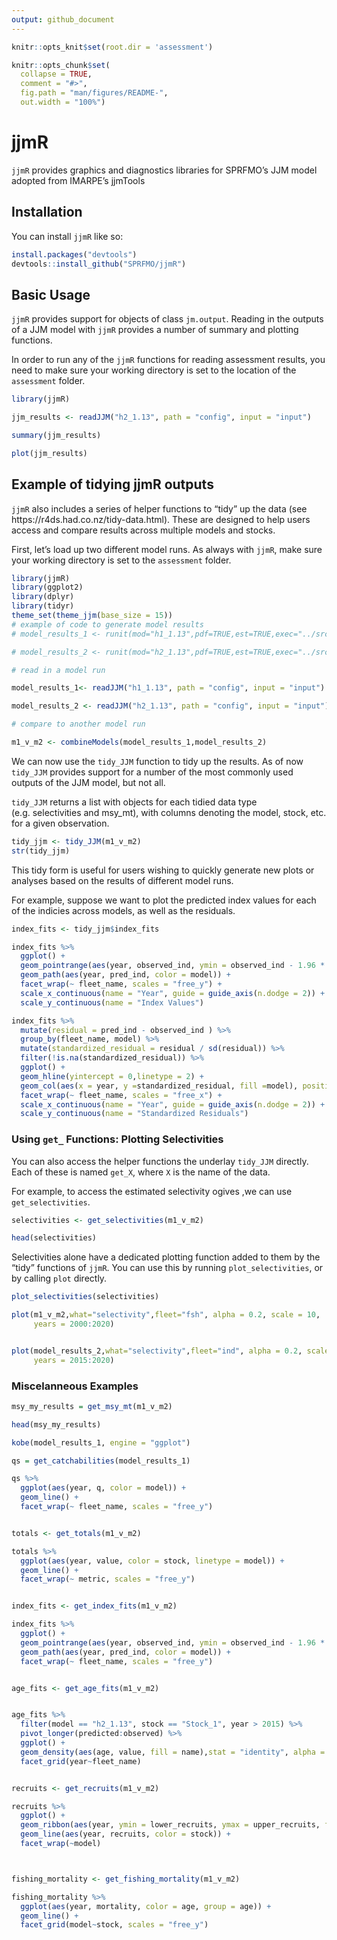 ```yaml
---
output: github_document
---
```


<!-- README.md is generated from README.Rmd. Please edit that file -->

```r

knitr::opts_knit$set(root.dir = 'assessment')

knitr::opts_chunk$set(
  collapse = TRUE,
  comment = "#>",
  fig.path = "man/figures/README-",
  out.width = "100%")
```

# jjmR


<!-- badges: start -->
<!-- badges: end -->

`jjmR` provides graphics and diagnostics libraries for SPRFMO's JJM model adopted from IMARPE's jjmTools


## Installation

You can install `jjmR` like so:

``` r
install.packages("devtools")
devtools::install_github("SPRFMO/jjmR")
```

## Basic Usage


`jjmR` provides support for objects of class `jm.output`. Reading in the outputs of a JJM model with `jjmR` provides a number of summary and plotting functions. 

In order to run any of the `jjmR` functions for reading assessment results, you need to make sure your working directory is set to the location of the `assessment` folder. 

```r
library(jjmR)

jjm_results <- readJJM("h2_1.13", path = "config", input = "input")

summary(jjm_results)

plot(jjm_results)

```


## Example of tidying jjmR outputs


`jjmR` also includes a series of helper functions to "tidy" up the data (see https://r4ds.had.co.nz/tidy-data.html). These are designed to help users access and compare results across multiple models and stocks. 

First, let's load up two different model runs. As always with `jjmR`, make sure your working directory is set to the `assessment` folder. 


```r
library(jjmR)
library(ggplot2)
library(dplyr)
library(tidyr)
theme_set(theme_jjm(base_size = 15))
# example of code to generate model results
# model_results_1 <- runit(mod="h1_1.13",pdf=TRUE,est=TRUE,exec="../src/jjms")

# model_results_2 <- runit(mod="h2_1.13",pdf=TRUE,est=TRUE,exec="../src/jjms")

# read in a model run

model_results_1<- readJJM("h1_1.13", path = "config", input = "input")

model_results_2 <- readJJM("h2_1.13", path = "config", input = "input")

# compare to another model run

m1_v_m2 <- combineModels(model_results_1,model_results_2)
```


We can now use the `tidy_JJM` function to tidy up the results. As of now `tidy_JJM` provides support for a number of the most commonly used outputs of the JJM model, but not all. 

`tidy_JJM` returns a list with objects for each tidied data type (e.g. selectivities and msy_mt), with columns denoting the model, stock, etc. for a given observation. 

```r

tidy_jjm <- tidy_JJM(m1_v_m2)
str(tidy_jjm)

```


This tidy form is useful for users wishing to quickly generate new plots or analyses based on the results of different model runs. 

For example, suppose we want to plot the predicted index values for each of the indicies across models, as well as the residuals. 

```r
index_fits <- tidy_jjm$index_fits

index_fits %>% 
  ggplot() + 
  geom_pointrange(aes(year, observed_ind, ymin = observed_ind - 1.96 * observed_se, ymax =  observed_ind + 1.96 * observed_se), alpha = 0.5) +
  geom_path(aes(year, pred_ind, color = model)) + 
  facet_wrap(~ fleet_name, scales = "free_y") + 
  scale_x_continuous(name = "Year", guide = guide_axis(n.dodge = 2)) + 
  scale_y_continuous(name = "Index Values")

index_fits %>% 
  mutate(residual = pred_ind - observed_ind ) %>% 
  group_by(fleet_name, model) %>% 
  mutate(standardized_residual = residual / sd(residual)) %>% 
  filter(!is.na(standardized_residual)) %>% 
  ggplot() + 
  geom_hline(yintercept = 0,linetype = 2) +
  geom_col(aes(x = year, y =standardized_residual, fill =model), position = position_dodge(width = 0.5)) +
  facet_wrap(~ fleet_name, scales = "free_x") + 
  scale_x_continuous(name = "Year", guide = guide_axis(n.dodge = 2)) + 
  scale_y_continuous(name = "Standardized Residuals")

```

### Using `get_` Functions: Plotting Selectivities

You can also access the helper functions the underlay `tidy_JJM` directly. Each of these is named `get_X`, where `X` is the name of the data. 

For example, to access the estimated selectivity ogives ,we can use `get_selectivities`. 

```r


selectivities <- get_selectivities(m1_v_m2)

head(selectivities)

```


Selectivities alone have a dedicated plotting function added to them by the "tidy" functions of `jjmR`. You can use this by running `plot_selectivities`, or by calling `plot` directly. 



```r

plot_selectivities(selectivities)

plot(m1_v_m2,what="selectivity",fleet="fsh", alpha = 0.2, scale = 10,
     years = 2000:2020)


plot(model_results_2,what="selectivity",fleet="ind", alpha = 0.2, scale = 10,
     years = 2015:2020)

```


### Miscelanneous Examples

```r
msy_my_results = get_msy_mt(m1_v_m2)

head(msy_my_results)

kobe(model_results_1, engine = "ggplot")

qs = get_catchabilities(model_results_1)

qs %>% 
  ggplot(aes(year, q, color = model)) + 
  geom_line() + 
  facet_wrap(~ fleet_name, scales = "free_y")


totals <- get_totals(m1_v_m2)

totals %>% 
  ggplot(aes(year, value, color = stock, linetype = model)) + 
  geom_line() + 
  facet_wrap(~ metric, scales = "free_y")


index_fits <- get_index_fits(m1_v_m2)

index_fits %>% 
  ggplot() + 
  geom_pointrange(aes(year, observed_ind, ymin = observed_ind - 1.96 * observed_se, ymax =  observed_ind + 1.96 * observed_se), alpha = 0.5) +
  geom_path(aes(year, pred_ind, color = model)) + 
  facet_wrap(~ fleet_name, scales = "free_y")


age_fits <- get_age_fits(m1_v_m2)


age_fits %>% 
  filter(model == "h2_1.13", stock == "Stock_1", year > 2015) %>% 
  pivot_longer(predicted:observed) %>% 
  ggplot() + 
  geom_density(aes(age, value, fill = name),stat = "identity", alpha = 0.5) + 
  facet_grid(year~fleet_name)


recruits <- get_recruits(m1_v_m2)

recruits %>% 
  ggplot() + 
  geom_ribbon(aes(year, ymin = lower_recruits, ymax = upper_recruits, fill = stock),alpha = 0.5) + 
  geom_line(aes(year, recruits, color = stock)) + 
  facet_wrap(~model)



fishing_mortality <- get_fishing_mortality(m1_v_m2)

fishing_mortality %>% 
  ggplot(aes(year, mortality, color = age, group = age)) + 
  geom_line() + 
  facet_grid(model~stock, scales = "free_y") 


```



